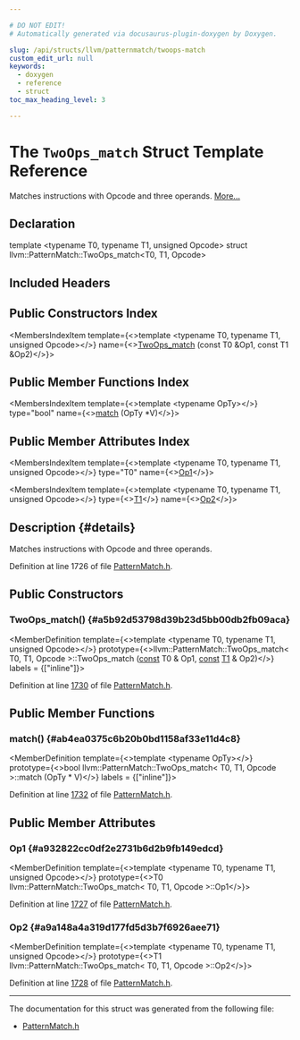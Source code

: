 ```yaml
---

# DO NOT EDIT!
# Automatically generated via docusaurus-plugin-doxygen by Doxygen.

slug: /api/structs/llvm/patternmatch/twoops-match
custom_edit_url: null
keywords:
  - doxygen
  - reference
  - struct
toc_max_heading_level: 3

---
```





# The `TwoOps_match` Struct Template Reference

<DoxygenPage pluginConfig={pluginConfig}>

Matches instructions with Opcode and three operands. <a href="#details">More...</a>

## Declaration

<CodeBlock>template &lt;typename T0, typename T1, unsigned Opcode&gt;
struct llvm::PatternMatch::TwoOps_match&lt;T0, T1, Opcode&gt;</CodeBlock>

## Included Headers

<IncludesList>
<IncludesListItem
  filePath="llvm/IR/PatternMatch.h"
  permalink="/docs/api/files/include/include/llvm/include/llvm/ir/patternmatch-h"
  isLocal="true" />
</IncludesList>

## Public Constructors Index

<MembersIndex>

<MembersIndexItem
  template={<>template &lt;typename T0, typename T1, unsigned Opcode&gt;</>}
  name={<><a href="#a5b92d53798d39b23d5bb00db2fb09aca">TwoOps&#95;match</a> (const T0 &amp;Op1, const T1 &amp;Op2)</>}>
</MembersIndexItem>

</MembersIndex>

## Public Member Functions Index

<MembersIndex>

<MembersIndexItem
  template={<>template &lt;typename OpTy&gt;</>}
  type="bool"
  name={<><a href="#ab4ea0375c6b20b0bd1158af33e11d4c8">match</a> (OpTy &#42;V)</>}>
</MembersIndexItem>

</MembersIndex>

## Public Member Attributes Index

<MembersIndex>

<MembersIndexItem
  template={<>template &lt;typename T0, typename T1, unsigned Opcode&gt;</>}
  type="T0"
  name={<><a href="#a932822cc0df2e2731b6d2b9fb149edcd">Op1</a></>}>
</MembersIndexItem>

<MembersIndexItem
  template={<>template &lt;typename T0, typename T1, unsigned Opcode&gt;</>}
  type={<><a href="/docs/api/files/lib/lib/target/lib/target/mips/mips16isellowering-cpp/#ac16509a75e3d3fc46b9df1726be486ec">T1</a></>}
  name={<><a href="#a9a148a4a319d177fd5d3b7f6926aee71">Op2</a></>}>
</MembersIndexItem>

</MembersIndex>

## Description {#details}

Matches instructions with Opcode and three operands.

Definition at line 1726 of file <a href="/docs/api/files/include/include/llvm/include/llvm/ir/patternmatch-h">PatternMatch.h</a>.

<SectionDefinition>

## Public Constructors

### TwoOps&#95;match() {#a5b92d53798d39b23d5bb00db2fb09aca}

<MemberDefinition
  template={<>template &lt;typename T0, typename T1, unsigned Opcode&gt;</>}
  prototype={<>llvm::PatternMatch::TwoOps&#95;match&lt; T0, T1, Opcode &gt;::TwoOps&#95;match (<a href="/docs/api/files/lib/lib/target/lib/target/aarch64/aarch64promoteconstant-cpp/#a90f8350fecae261c25be85d38b451bff">const</a> T0 &amp; Op1, <a href="/docs/api/files/lib/lib/target/lib/target/aarch64/aarch64promoteconstant-cpp/#a90f8350fecae261c25be85d38b451bff">const</a> <a href="/docs/api/files/lib/lib/target/lib/target/mips/mips16isellowering-cpp/#ac16509a75e3d3fc46b9df1726be486ec">T1</a> &amp; Op2)</>}
  labels = {["inline"]}>

Definition at line <a href="/docs/api/files/include/include/llvm/include/llvm/ir/patternmatch-h/#l01730">1730</a> of file <a href="/docs/api/files/include/include/llvm/include/llvm/ir/patternmatch-h">PatternMatch.h</a>.
</MemberDefinition>

</SectionDefinition>

<SectionDefinition>

## Public Member Functions

### match() {#ab4ea0375c6b20b0bd1158af33e11d4c8}

<MemberDefinition
  template={<>template &lt;typename OpTy&gt;</>}
  prototype={<>bool llvm::PatternMatch::TwoOps&#95;match&lt; T0, T1, Opcode &gt;::match (OpTy &#42; V)</>}
  labels = {["inline"]}>

Definition at line <a href="/docs/api/files/include/include/llvm/include/llvm/ir/patternmatch-h/#l01732">1732</a> of file <a href="/docs/api/files/include/include/llvm/include/llvm/ir/patternmatch-h">PatternMatch.h</a>.
</MemberDefinition>

</SectionDefinition>

<SectionDefinition>

## Public Member Attributes

### Op1 {#a932822cc0df2e2731b6d2b9fb149edcd}

<MemberDefinition
  template={<>template &lt;typename T0, typename T1, unsigned Opcode&gt;</>}
  prototype={<>T0 llvm::PatternMatch::TwoOps&#95;match&lt; T0, T1, Opcode &gt;::Op1</>}>

Definition at line <a href="/docs/api/files/include/include/llvm/include/llvm/ir/patternmatch-h/#l01727">1727</a> of file <a href="/docs/api/files/include/include/llvm/include/llvm/ir/patternmatch-h">PatternMatch.h</a>.
</MemberDefinition>

### Op2 {#a9a148a4a319d177fd5d3b7f6926aee71}

<MemberDefinition
  template={<>template &lt;typename T0, typename T1, unsigned Opcode&gt;</>}
  prototype={<>T1 llvm::PatternMatch::TwoOps&#95;match&lt; T0, T1, Opcode &gt;::Op2</>}>

Definition at line <a href="/docs/api/files/include/include/llvm/include/llvm/ir/patternmatch-h/#l01728">1728</a> of file <a href="/docs/api/files/include/include/llvm/include/llvm/ir/patternmatch-h">PatternMatch.h</a>.
</MemberDefinition>

</SectionDefinition>

<hr/>

The documentation for this struct was generated from the following file:

<ul>
<li><a href="/docs/api/files/include/include/llvm/include/llvm/ir/patternmatch-h">PatternMatch.h</a></li>
</ul>

</DoxygenPage>
